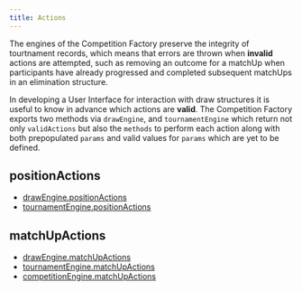 ```yaml
---
title: Actions
---
```



The engines of the Competition Factory preserve the integrity of tourtnament records,
which means that errors are thrown when **invalid** actions are attempted, such as removing an outcome for a matchUp
when participants have already progressed and completed subsequent matchUps in an elimination structure.

In developing a User Interface for interaction with draw structures it is useful to know in advance which actions are **valid**.
The Competition Factory exports two methods via `drawEngine`, and `tournamentEngine` which return not only `validActions`
but also the `methods` to perform each action along with both prepopulated `params` and valid values for `params` which are yet to be defined.

## positionActions

- [drawEngine.positionActions](/docs/apis/draw-engine-api#positionactions)
- [tournamentEngine.positionActions](/docs/apis/tournament-engine-api#positionactions)

## matchUpActions

- [drawEngine.matchUpActions](/docs/apis/draw-engine-api#matchupactions)
- [tournamentEngine.matchUpActions](/docs/apis/tournament-engine-api#matchupactions)
- [competitionEngine.matchUpActions](/docs/apis/competition-engine-api#matchupactions)
